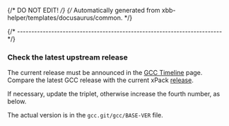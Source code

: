 {/* DO NOT EDIT! */}
{/* Automatically generated from xbb-helper/templates/docusaurus/common. */}

{/* ------------------------------------------------------------------------ */}

### Check the latest upstream release

The current release must be announced in the
[GCC Timeline](https://gcc.gnu.org/releases.html) page.
Compare the latest GCC release with the current xPack
[release](https://github.com/xpack-dev-tools/gcc-xpack/releases/).

If necessary, update the triplet, otherwise increase the fourth number,
as below.

The actual version is in the `gcc.git/gcc/BASE-VER` file.
